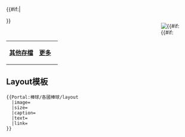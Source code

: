 {{#if:{{{image}}}|<div style="float:right;margin-left:0.2em">[[File:{{{image}}}|{{#if:{{{size}}}]]
</div>}}{{{text}}}

{| class="noprint" width="100%"  border="0" style="padding: 0; margin: 0; background-color:transparent"
|-
|<div style="text-align:left;">'''[[Portal:棒球/各國棒球|其他存檔]]'''</div>||
 <div style="text-align:right;margin-right:10px;margin-bottom:4px;">
'''[[{{{link}}}|更多]]'''
 </div >
|}<noinclude>

== Layout模板 ==
<pre>
{{Portal:棒球/各國棒球/layout 
  |image=
  |size=
  |caption=
  |text=
  |link=
}}
</pre>
</noinclude>